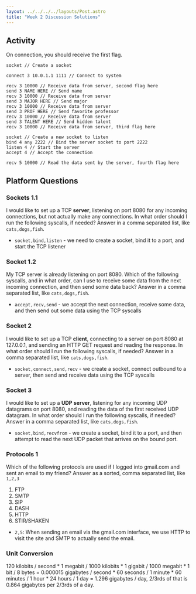 ```yaml
---
layout: ../../../../layouts/Post.astro
title: "Week 2 Discussion Solutions"
---
```


## Activity

On connection, you should receive the first flag.

```
socket // Create a socket

connect 3 10.0.1.1 1111 // Connect to system

recv 3 10000 // Receive data from server, second flag here
send 3 NAME HERE // Send name
recv 3 10000 // Receive data from server
send 3 MAJOR HERE // Send major
recv 3 10000 // Receive data from server
send 3 PROF HERE // Send favorite professor
recv 3 10000 // Receive data from server
send 3 TALENT HERE // Send hidden talent
recv 3 10000 // Receive data from server, third flag here

socket // Create a new socket to listen
bind 4 any 2222 // Bind the server socket to port 2222
listen 4 // Start the server
accept 4 // Accept the connection

recv 5 10000 // Read the data sent by the server, fourth flag here
```


## Platform Questions

### Sockets 1.1
I would like to set up a TCP **server**, listening on port 8080 for any incoming connections, but not actually make any connections. In what order should I run the following syscalls, if needed? Answer in a comma separated list, like `cats,dogs,fish`.

- `socket,bind,listen` - we need to create a socket, bind it to a port, and start the TCP listener
### Socket 1.2
My TCP server is already listening on port 8080. Which of the following syscalls, and in what order, can I use to receive some data from the next incoming connection, and then send some data back? Answer in a comma separated list, like `cats,dogs,fish`.

- `accept,recv,send` - we accept the next connection, receive some data, and then send out some data using the TCP syscalls
### Socket 2
I would like to set up a TCP **client**, connecting to a server on port 8080 at 127.0.0.1, and sending an HTTP GET request and reading the response. In what order should I run the following syscalls, if needed? Answer in a comma separated list, like `cats,dogs,fish`.

- `socket,connect,send,recv` - we create a socket, connect outbound to a server, then send and receive data using the TCP syscalls
### Socket 3
I would like to set up a **UDP** **server**, listening for any incoming UDP datagrams on port 8080, and reading the data of the first received UDP datagram. In what order should I run the following syscalls, if needed? Answer in a comma separated list, like `cats,dogs,fish`.

- `socket,bind,recvfrom` - we create a socket, bind it to a port, and then attempt to read the next UDP packet that arrives on the bound port.

### Protocols 1

Which of the following protocols are used if I logged into gmail.com and sent an email to my friend? Answer as a sorted, comma separated list, like `1,2,3`

1.  FTP
2.  SMTP
3.  SIP
4.  DASH
5.  HTTP
6.  STIR/SHAKEN

- `2,5`: When sending an email via the gmail.com interface, we use HTTP to visit the site and SMTP to actually send the email.

### Unit Conversion

120 kilobits / second * 1 megabit / 1000 kilobits * 1 gigabit / 1000 megabit * 1 bit / 8 bytes = 0.000015 gigabytes / second * 60 seconds / 1 minute * 60 minutes / 1 hour * 24 hours / 1 day = 1.296 gigabytes / day, 2/3rds of that is 0.864 gigabytes per 2/3rds of a day.